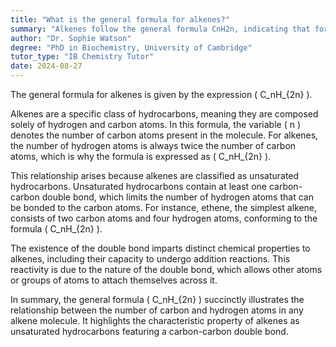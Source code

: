 ```yaml
---
title: "What is the general formula for alkenes?"
summary: "Alkenes follow the general formula CnH2n, indicating that for every n carbon atoms, there are twice as many hydrogen atoms minus two, characterizing their unsaturated nature."
author: "Dr. Sophie Watson"
degree: "PhD in Biochemistry, University of Cambridge"
tutor_type: "IB Chemistry Tutor"
date: 2024-08-27
---
```


The general formula for alkenes is given by the expression \( C_nH_{2n} \).

Alkenes are a specific class of hydrocarbons, meaning they are composed solely of hydrogen and carbon atoms. In this formula, the variable \( n \) denotes the number of carbon atoms present in the molecule. For alkenes, the number of hydrogen atoms is always twice the number of carbon atoms, which is why the formula is expressed as \( C_nH_{2n} \).

This relationship arises because alkenes are classified as unsaturated hydrocarbons. Unsaturated hydrocarbons contain at least one carbon-carbon double bond, which limits the number of hydrogen atoms that can be bonded to the carbon atoms. For instance, ethene, the simplest alkene, consists of two carbon atoms and four hydrogen atoms, conforming to the formula \( C_nH_{2n} \).

The existence of the double bond imparts distinct chemical properties to alkenes, including their capacity to undergo addition reactions. This reactivity is due to the nature of the double bond, which allows other atoms or groups of atoms to attach themselves across it.

In summary, the general formula \( C_nH_{2n} \) succinctly illustrates the relationship between the number of carbon and hydrogen atoms in any alkene molecule. It highlights the characteristic property of alkenes as unsaturated hydrocarbons featuring a carbon-carbon double bond.
    